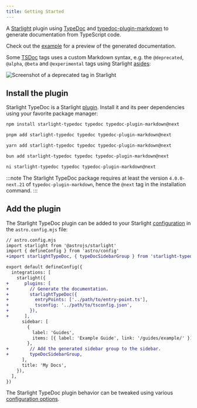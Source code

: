 ```yaml
---
title: Getting Started
---
```



A [Starlight](https://starlight.astro.build) plugin using [TypeDoc](https://typedoc.org) and [typedoc-plugin-markdown](https://github.com/tgreyuk/typedoc-plugin-markdown) to generate documentation from TypeScript code.

Check out the [example](https://starlight-typedoc-example.vercel.app) for a preview of the generated documentation.

Some [TSDoc](https://tsdoc.org) tags uses a custom Markdown syntax, e.g. the `@deprecated`, `@alpha`, `@beta` and `@experimental` tags using Starlight [asides](https://starlight.astro.build/guides/authoring-content/#asides):

![Screenshot of a deprecated tag in Starlight](../../assets/deprecated.png)

## Install the plugin

Starlight TypeDoc is a Starlight [plugin](https://starlight.astro.build/reference/plugins/). Install it and its peer dependencies using your favorite package manager:

<Tabs>
<TabItem label="npm">

```sh
npm install starlight-typedoc typedoc typedoc-plugin-markdown@next
```

</TabItem>
<TabItem label="pnpm">

```sh
pnpm add starlight-typedoc typedoc typedoc-plugin-markdown@next
```

</TabItem>
<TabItem label="Yarn">

```sh
yarn add starlight-typedoc typedoc typedoc-plugin-markdown@next
```

</TabItem>
<TabItem label="Bun">

```sh
bun add starlight-typedoc typedoc typedoc-plugin-markdown@next
```

</TabItem>
<TabItem label="ni">

```sh
ni starlight-typedoc typedoc typedoc-plugin-markdown@next
```

</TabItem>
</Tabs>

:::note
The Starlight TypeDoc package requires at least the version `4.0.0-next.21` of `typedoc-plugin-markdown`, hence the `@next` tag in the installation command.
:::

## Add the plugin

The Starlight TypeDoc plugin can be added to your Starlight [configuration](https://starlight.astro.build/reference/configuration/#plugins) in the `astro.config.mjs` file:

```diff lang="js"
// astro.config.mjs
import starlight from '@astrojs/starlight'
import { defineConfig } from 'astro/config'
+import starlightTypeDoc, { typeDocSidebarGroup } from 'starlight-typedoc'

export default defineConfig({
  integrations: [
    starlight({
+      plugins: [
+        // Generate the documentation.
+        starlightTypeDoc({
+          entryPoints: ['../path/to/entry-point.ts'],
+          tsconfig: '../path/to/tsconfig.json',
+        }),
+      ],
      sidebar: [
        {
          label: 'Guides',
          items: [{ label: 'Example Guide', link: '/guides/example/' }],
        },
+        // Add the generated sidebar group to the sidebar.
+        typeDocSidebarGroup,
      ],
      title: 'My Docs',
    }),
  ],
})
```

The Starlight TypeDoc plugin behavior can be tweaked using various [configuration options](/configuration).
